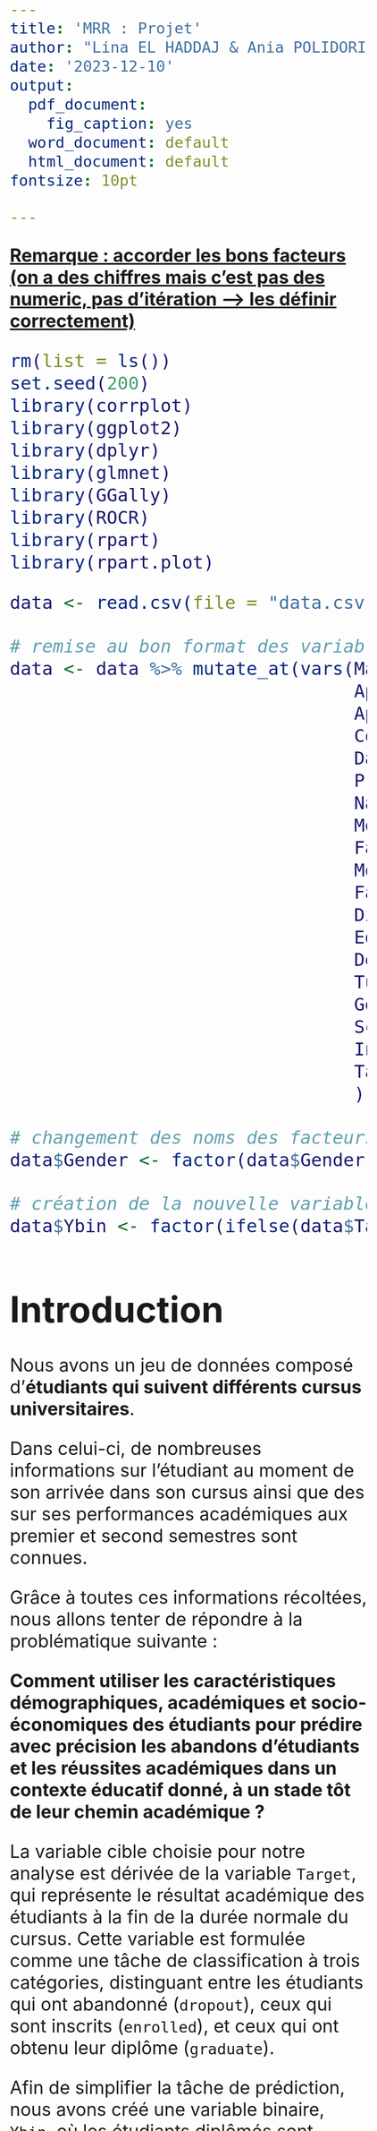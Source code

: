 ---
title: 'MRR : Projet'
author: "Lina EL HADDAJ & Ania POLIDORI"
date: '2023-12-10'
output:
  pdf_document:
    fig_caption: yes
  word_document: default
  html_document: default
fontsize: 10pt

---

```{=html}
<style type="text/css">
  body .main-container{
   max-width: 1100px !important;
   width: 1100px !important;
  }
  body {
    max-width: 1100px !important;
    margin = auto;
    padding: 5em;
  }
  body, td{
    font-size: 2em;
  }
  code.r{
    font-size: 1em;
  }
  pre{
    font-size: 1em;
    color: #191970;
  }
</style>
```
[**Remarque : accorder les bons facteurs (on a des chiffres mais c'est pas des numeric, pas d'itération --\> les définir correctement)**]{.underline}

```{r setup, include=FALSE}
rm(list = ls())
set.seed(200)
library(corrplot)
library(ggplot2)
library(dplyr)
library(glmnet)
library(GGally)
library(ROCR)
library(rpart)
library(rpart.plot)
```

```{r}
data <- read.csv(file = "data.csv", sep = ';', header = TRUE)

# remise au bon format des variables à facteurs
data <- data %>% mutate_at(vars(Marital.status,
                                Application.mode,
                                Application.order,
                                Course,
                                Daytime.evening.attendance.,
                                Previous.qualification, 
                                Nacionality,
                                Mother.s.qualification,
                                Father.s.qualification,
                                Mother.s.occupation,
                                Father.s.occupation,
                                Displaced,
                                Educational.special.needs,
                                Debtor,
                                Tuition.fees.up.to.date, 
                                Gender,
                                Scholarship.holder,
                                International, 
                                Target
                                ), as.factor) 

# changement des noms des facteurs du genre (pour que ce soit plus intuitif dans les analyses)
data$Gender <- factor(data$Gender, labels=c("F", "M"))

# création de la nouvelle variable cible
data$Ybin <- factor(ifelse(data$Target == "Graduate", 1, 0))

```


# Introduction

Nous avons un jeu de données composé d'**étudiants qui suivent différents cursus universitaires**. 

Dans celui-ci, de nombreuses informations sur l'étudiant au moment de son arrivée dans son cursus ainsi que des sur ses performances académiques aux premier et second semestres sont connues. 

Grâce à toutes ces informations récoltées, nous allons tenter de répondre à la problématique suivante : 

**Comment utiliser les caractéristiques démographiques, académiques et socio-économiques des étudiants pour prédire avec précision les abandons d'étudiants et les réussites académiques dans un contexte éducatif donné, à un stade tôt de leur chemin académique ?**


La variable cible choisie pour notre analyse est dérivée de la variable `Target`, qui représente le résultat académique des étudiants à la fin de la durée normale du cursus. Cette variable est formulée comme une tâche de classification à trois catégories, distinguant entre les étudiants qui ont abandonné (`dropout`), ceux qui sont inscrits (`enrolled`), et ceux qui ont obtenu leur diplôme (`graduate`).

Afin de simplifier la tâche de prédiction, nous avons créé une variable binaire, `Ybin`, où les étudiants diplômés sont représentés par 1, et les étudiants inscrits ou ayant abandonné par 0. Cette approche nous permet de concentrer notre modèle sur la prédiction de la réussite académique à la fin de la durée normale du cursus, en distinguant de manière binaire entre les étudiants qui obtiennent leur diplôme et ceux qui n'atteignent pas cet objectif, simplifiant ainsi la complexité de la tâche de classification initiale à trois catégories.


Dans une première partie (*cf. rendu 1*), nous avons effectué une étude préliminaire de nos données. Grâce à celle-ci, nous avons pu observer de la corrélation entre certaines de nos variables explicatives, ainsi qu'un lien probable entre certaines de nos variables explicatives et notre variable cible. On va donc modéliser nos données pour tenter d'expliquer et prédire au mieux notre variable cible. 


# Modèle complet

Dans un premier temps, notre variable cible étant maintenant une variable binaire, nous allons effectuer un modèle logistique complet, c'est-à-dire prenant en compte toutes les variables du jeu de données. Cette modélisation nous permettra déjà de savoir si au moins une des variables est significative dans notre modèle, et donc s'il est pertinent de tenter de modéliser la variable cible avec au moins une de ces variables prédictives. 

```{r}
# on retire la variable Target pour ne pas avoir de conflit avec notre nouvelle variable cible
data <- data %>% select(-Target)

# modèle complet 
mod_log <- glm(Ybin ~ . , data, family = "binomial")
summary(mod_log)
```

Plusieurs des variables présentes dans ce modèle ont une p-value < $\alpha = 5\%$ , tels que `Curricular.units.2nd.sem..approved.` ou `Tuition.fees.up.to.date`, les analyses ont donc pu être continuées. 

Mais ce modèle affiche un message permettant de comprendre qu'il y a des problèmes de convergence dans le modèle ce qui va entraîner des problèmes dans le calcul des coefficients. 4 des coefficients n'ont pas pu être définis à cause de singularités, et d'autres affichent des coefficients NA. 

Mais il va quand même être possible d'effectuer des modèles logistiques à l'aide d'autres méthodes. 


# Echantillonnage 

Avant de modéliser les données, le jeu de données a du être découpé aléatoirement en 2 échantillons : un échantillon apprentissage (train) avec $70\%$ du jeu de données initial et un échantillon test avec $30\%$ du jeu de données initial. Cela permettra d'effectuer la modélisation sur l'échantillon d'apprentissage et ensuite de tester ce modèle et effectuer des prédictions sur l'échantillon test qui ne sera pas encore touché.

```{r}
# indices aléatoires pour split le dataset
indices <- sample(1:nrow(data), size = floor(0.70 * nrow(data)))

# échantillon train
train_set <- data[indices,]

#échantillon test
test_set <- data[-indices,]
```

Il a fallu vérifier que le jeu de données a été découpé de façon assez uniforme sur la variable cible afin de ne pas se retrouver avec un manque de données pour créer les modèles. 

```{r}
# summary pour voir les répartitions de toutes les variables
# summary(train_set)
# summary(test_set)
```

```{r}
# proportions de la variable cible dans les deux nouveaux jeux de données
# pour l'échantillon train
round(prop.table(table(train_set$Ybin)) * 100, 2)
# pour l'échantillon test
round(prop.table(table(test_set$Ybin)) * 100, 2)
```


# Modélisation

Afin de trouver un modèle permettant de prédire au mieux notre variable cible, nous allons effectuer deux types de modélisations différentes : la régression logistique pénalisée RIDGE ($\ell_2$) et la régression logistique pénalisée LASSO ($\ell_1$).  

Avec la régression logistique, on peut rencontrer des problèmes de sur-entraînement (*overfitting*) et de colinéarité entre les variables explicatives. 

C'est pour cela que l'on va faire les modèles RIDGE et LASSO : ce sont des régressions qui vont pénaliser les coefficients afin d'avoir un compromis acceptable entre la performance du modèle et la pénalisation des coefficients, en minimisant l'erreur de prédiction tout en homogéninisant les valeurs des paramètres.  

Dans les méthodes de régression pénalisées, $\lambda$ représente l'hyperparamètre clé utilisé pour régulariser les modèles. 

En somme, $\lambda$ reste un outil clé dans la boîte à outils de la régularisation, mais son application dépend du modèle et de ses caractéristiques spécifiques, justifiant son utilisation dans des contextes comme la régression RIDGE et LASSO, mais pas nécessairement dans tous les types de modélisation, notamment la modélisation logistique classique.

Pour LASSO, $\lambda$ favorise la parcimonie, forçant certains coefficients à zéro pour une sélection automatique de variables. 

RIDGE ne va pas vraiment servir à faire de la sélection de variables, mais plutôt à enlever la multi colinéarité des variables.

Contrairement à RIDGE, qui prévient le sur-ajustement en restreignant les coefficients, LASSO offre une solution plus épurée

Dans la modélisation logistique, l'utilisation de $\lambda$ n'est pas courante. 
Les régularisations se font souvent via d'autres mécanismes, comme la pénalité Elastic Net, rendant $\lambda$ spécifique aux approches RIDGE et LASSO.


Les pénalités étant définies en terme de valeurs numériques des coefficients, on va devoir transformer toutes nos variables factorielles (sauf la variable cible) en variables binaires. 

```{r}
# jeu train et test avec toutes les variables factorielles transformées en binaire
# sans la variable cible
x_train <- model.matrix(Ybin ~ . -1 , data = train_set)
x_test <- model.matrix(Ybin ~ . -1 , data = test_set)
```


```{r}
# ajustement du modèle ridge
mod_ridge <- glmnet(x = x_train , y = train_set$Ybin, family = "binomial", alpha = 0)

# ajustement du modèle lasso 
mod_lasso <- glmnet(x = x_train, y = train_set$Ybin, family = "binomial", alpha = 1)

# pour avoir les coefficients de chaque variable par régression
# pour chacun des 100 lambdas pris
## coef.glmnet(mod_ridge)
## coef.glmnet(mod_lasso)
```

En effectuant ces deux régressions avec la commande `glmnet`, un objet en ressort avec plusieurs informations. La valeur de $\lambda$ n'ayant pas été spécifiée, cet objet va contenir 100 valeurs de $\lambda$ différentes. Pour chacun de ces $\lambda$, il y aura les coefficients associés après la pénalisation. 

```{r}
# graphiques des coefficients en fonction des log des lambdas
par(mfrow = c(1,2))
plot(mod_ridge, xvar = "lambda", main = "RIDGE", cex.main = 0.8)
plot(mod_lasso, xvar = "lambda", main = "LASSO", cex.main = 0.8)
```

Les valeurs des $log(\lambda)$ prises dans les modélisations ne sont pas les mêmes : celles utilisées dans la modélisation RIDGE sont en générales plus grandes que celles prises dans la modélisation LASSO. Mais ce qui en ressort pour les 2 modélisations est que plus le $\lambda$ pris est grand, plus les coefficients ont tendance à avoir une valeur nulle. C'est une des **particularités** du paramètre $\lambda$ : plus il est grand, moins il y aura de coefficients. Mais ce qui change de RIDGE à LASSO et qui est visible à travers ces deux graphiques est que les coefficients RIDGE vont converger vers 0 tous à peu près au même $\lambda$ quand il devient très grand, tandis que les coefficients LASSO vont converger vers 0 pour n'importe quel $\lambda$ même s'ils vont presque tous être nuls quand le $\lambda$ est élevé. 

Mais afin d'avoir un modèle pénalisant permettant quand même d'avoir un bon pouvoir prédictif, il faut trouver le **meilleur lambda**. Il est donc nécessaire de faire de la validation croisée. 


## Validation croisée

La validation croisée va permettre de partitionner les données en plusieurs sous-ensembles grâce à la méthode des **k-folds**. Cette méthode divise les données en plis (*folds*) de taille égale. On utilisera les données d'apprentissage pour cela. 

Pour chaque pli, la validation croisée va ajuster le modèle sur les *k-1* plis restants (*ensemble d'entraînement*) et évalué sur le pli retenu (*ensemble de validation*). Ce processus est répété *k* fois, chaque pli servant une fois comme ensemble de validation. 

La validation croisée va permettre de trouver le $\lambda$ optimal, cest-à-dire le $\lambda$ qui maximise les performances moyennes sur les ensembles de validation, c'est à dire sur tous les plis.

Avec la commande `cv.glmnet`, le $\lambda$ choisi est celui qui minimise la déviance binomiale. 
**déviance binomiale à expliquer**





